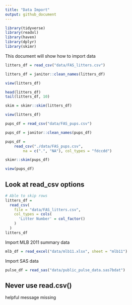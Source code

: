 ```yaml
---
title: "Data Import"
output: github_document
---
```


```r
library(tidyverse)
library(readxl)
library(haven)
library(dplyr)
library(skimr)
```

This document will show how to import data

```r
litters_df = read_csv("data/FAS_litters.csv")

litters_df = janitor::clean_names(litters_df)

view(litters_df)

head(litters_df)
tail(litters_df, 10)

skim = skimr::skim(litters_df)
```

```r
view(litters_df)
```

```r
pups_df = read_csv("data/FAS_pups.csv")

pups_df = janitor::clean_names(pups_df)

pups_df = 
    read_csv("./data/FAS_pups.csv",
        na = c(".", "NA"), col_types = "fdccdd")

skimr::skim(pups_df)
```

```r
view(pups_df)
```

## Look at read_csv options

```r
# Able to skip rows
litters_df = 
  read_csv(
    file = "data/FAS_litters.csv",
    col_types = cols(
      'Litter Number' = col_factor()
    )
  )
litters_df
```
Import MLB 2011 summary data
```r
mlb_df = read_excel("data/mlb11.xlsx", sheet = "mlb11")
```
Import SAS data

```r
pulse_df = read_sas("data/public_pulse_data.sas7bdat")
```

## Never use read.csv()

helpful message missing

